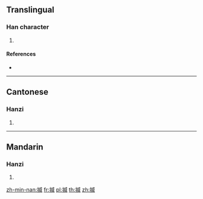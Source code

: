 ==Translingual==

===Han character===
{{Han char|rn=64|rad=手|as=09|sn=12|four=|canj=QIHV|ids=⿰扌威}}

# {{defn|Han|sort=手09}}

====References====
* {{Han ref|kx=0445.341|hdz=31913.110|uh=63FB|ud=25595}}

----

==Cantonese==

===Hanzi===
{{yue-hanzi|jyut=[[wai1]]|y=wai1}}

# {{defn|lang=yue|sort=手09}}

----

==Mandarin==

===Hanzi===
{{cmn-hanzi|pin=[[wēi]] ([[wei1]])|wg=wei<sup>1</sup>}}

# {{defn|lang=cmn|sort=手09}}

[[zh-min-nan:揻]]
[[fr:揻]]
[[pl:揻]]
[[th:揻]]
[[zh:揻]]